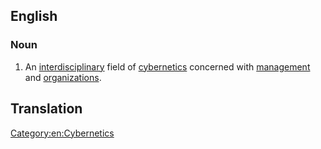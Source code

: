 ==English==

===Noun===
{{wikipedia}}
{{en-noun|-}}

# An [[interdisciplinary]] field of [[cybernetics]] concerned with [[management]] and [[organizations]].
== Translation ==
{{trans-top}}
{{t|uk|економічна кібернетика|f}}
{{trans-bottom}}

[[Category:en:Cybernetics]]